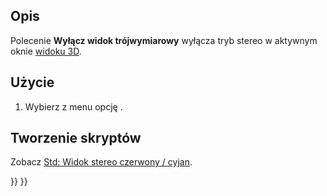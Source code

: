 <languages/>

{{Docnav/pl
|[[Std_ViewIvStereoInterleavedColumns/pl|Widok stereo z przeplotem kolumn]]
|[[Std_ViewIvIssueCamPos/pl|Ustaw ujęcie widoku]]
|[[Std_View_Menu/pl|Menu Widok]]
|IconL=Std_ViewIvStereoInterleavedColumns.svg
|IconR=Std_ViewIvIssueCamPos.svg
|IconC=Freecad.svg
}}

{{GuiCommand/pl
|Name=Std ViewIvStereoOff
|Name/pl=Std: Wyłącz widok trójwymiarowy
|MenuLocation=Widok → Widok trójwymiarowy → Widok z przeplotem kolumn
|Workbenches=wszystkie
|SeeAlso=[[Std_ViewIvStereoRedGreen/pl|Widok stereo czerwony / cyjan]],  [[Std_ViewIvStereoQuadBuff/pl|Widok poczwórny bufor stereo]], [[Std_ViewIvStereoInterleavedRows/pl|Widok stereo z przeplotem wierszy]], [[Std_ViewIvStereoInterleavedColumns/pl|Widok stereo z przeplotem kolumn]]
}}

<span id="Description"></span>
==Opis==

<div class="mw-translate-fuzzy">
Polecenie '''Wyłącz widok trójwymiarowy''' wyłącza tryb stereo w aktywnym oknie [[3D_view/pl|widoku 3D]].
</div>

<span id="Usage"></span>
==Użycie==

# Wybierz z menu opcję {{MenuCommand|Widok → Widok trójwymiarowy → [[Image:Std_ViewIvStereoOff.svg|16px]] Wyłącz widok trójwymiarowy}}.

<span id="Scripting"></span>
==Tworzenie skryptów==

Zobacz [[Std_ViewIvStereoRedGreen/pl#Tworzenie_skryptów|Std: Widok stereo czerwony / cyjan]].


{{Docnav/pl
|[[Std_ViewIvStereoInterleavedColumns/pl|Widok stereo z przeplotem kolumn]]
|[[Std_ViewIvIssueCamPos/pl|Ustaw ujęcie widoku]]
|[[Std_View_Menu/pl|Menu Widok]]
|IconL=Std_ViewIvStereoInterleavedColumns.svg
|IconR=Std_ViewIvIssueCamPos.svg
|IconC=Freecad.svg
}}

{{Std_Base_navi{{#translation:}}}}
{{Userdocnavi{{#translation:}}}}